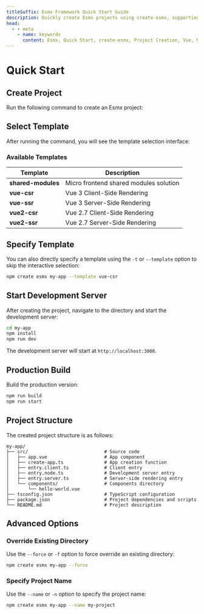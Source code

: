 ```yaml
---
titleSuffix: Esmx Framework Quick Start Guide
description: Quickly create Esmx projects using create-esmx, supporting one-click initialization for various Vue technology stack templates.
head:
  - - meta
    - name: keywords
      content: Esmx, Quick Start, create-esmx, Project Creation, Vue, Micro Frontend
---
```



# Quick Start

## Create Project

Run the following command to create an Esmx project:

<PackageManagerTabs command="create esmx my-app" />

## Select Template

After running the command, you will see the template selection interface:

### Available Templates

| Template | Description |
|----------|-------------|
| **shared-modules** | Micro frontend shared modules solution |
| **vue-csr** | Vue 3 Client-Side Rendering |
| **vue-ssr** | Vue 3 Server-Side Rendering |
| **vue2-csr** | Vue 2.7 Client-Side Rendering |
| **vue2-ssr** | Vue 2.7 Server-Side Rendering |

## Specify Template

You can also directly specify a template using the `-t` or `--template` option to skip the interactive selection:

```bash
npm create esmx my-app --template vue-csr
```

## Start Development Server

After creating the project, navigate to the directory and start the development server:

```bash
cd my-app
npm install
npm run dev
```

The development server will start at `http://localhost:3000`.

## Production Build

Build the production version:

```bash
npm run build
npm run start
```

## Project Structure

The created project structure is as follows:

```text
my-app/
├── src/                            # Source code
│   ├── app.vue                     # App component
│   ├── create-app.ts               # App creation function
│   ├── entry.client.ts             # Client entry
│   ├── entry.node.ts               # Development server entry
│   ├── entry.server.ts             # Server-side rendering entry
│   └── components/                 # Components directory
│       └── hello-world.vue
├── tsconfig.json                   # TypeScript configuration
├── package.json                    # Project dependencies and scripts
└── README.md                       # Project description
```

## Advanced Options

### Override Existing Directory

Use the `--force` or `-f` option to force override an existing directory:

```bash
npm create esmx my-app --force
```

### Specify Project Name

Use the `--name` or `-n` option to specify the project name:

```bash
npm create esmx my-app --name my-project
